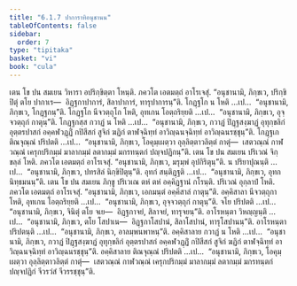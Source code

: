 ```yaml
---
title: "6.1.7 ปาการาทิอนุชานน"
tableOfContents: false
sidebar:
  order: 7
type: "tipitaka"
basket: "vi"
book: "cula"
---
```



<DynamicBreadcrumb />

<Division number="302" book="cula">

<Paragraph number="1302" book="cula">
เตน โข ปน สมเยน วิหารา อปริกฺขิตฺตา โหนฺติ. ภควโต เอตมตฺถํ อาโรเจสุํ. “อนุชานามิ, ภิกฺขเว, ปริกฺขิปิตุํ ตโย ปากาเร—  อิฏฺฐกาปาการํ, สิลาปาการํ, ทารุปาการนฺ”ติ. โกฏฺฐโก น โหติ …เป…  “อนุชานามิ, ภิกฺขเว, โกฏฺฐกนฺ”ติ. โกฏฺฐโก นีจวตฺถุโก โหติ, อุทเกน โอตฺถริยฺยติ …เป…  “อนุชานามิ, ภิกฺขเว, อุจฺจวตฺถุกํ กาตุนฺ”ติ. โกฏฺฐกสฺส กวาฏํ น โหติ …เป…  “อนุชานามิ, ภิกฺขเว, กวาฏํ ปิฏฺฐสงฺฆาฏํ อุทุกฺขลิกํ อุตฺตรปาสกํ อคฺคฬวฏฺฏิํ กปิสีสกํ สูจิกํ ฆฏิกํ ตาฬจฺฉิทฺทํ อาวิญฺฉนจฺฉิทฺทํ อาวิญฺฉนรชฺชุนฺ”ติ. โกฏฺฐเก ติณจุณฺณํ ปริปตติ …เป…  “อนุชานามิ, ภิกฺขเว, โอคุมฺเผตฺวา อุลฺลิตฺตาวลิตฺตํ กาตุํ—  เสตวณฺณํ กาฬวณฺณํ เครุกปริกมฺมํ มาลากมฺมํ ลตากมฺมํ มกรทนฺตกํ ปญฺจปฏิกนฺ”ติ.
</Paragraph>

<Paragraph number="1303" book="cula">
เตน โข ปน สมเยน ปริเวณํ จิกฺขลฺลํ โหติ. ภควโต เอตมตฺถํ อาโรเจสุํ. “อนุชานามิ, ภิกฺขเว, มรุมฺพํ อุปกิริตุนฺ”ติ. น ปริยาปุณนฺติ …เป…  “อนุชานามิ, ภิกฺขเว, ปทรสิลํ นิกฺขิปิตุนฺ”ติ. อุทกํ สนฺติฏฺฐติ …เป…  “อนุชานามิ, ภิกฺขเว, อุทกนิทฺธมนนฺ”ติ.
</Paragraph>

<Paragraph number="1304" book="cula">
เตน โข ปน สมเยน ภิกฺขู ปริเวเณ ตหํ ตหํ อคฺคิฏฺฐานํ กโรนฺติ. ปริเวณํ อุกฺลาปํ โหติ. ภควโต เอตมตฺถํ อาโรเจสุํ. “อนุชานามิ, ภิกฺขเว, เอกมนฺตํ อคฺคิสาลํ กาตุนฺ”ติ. อคฺคิสาลา นีจวตฺถุกา โหติ, อุทเกน โอตฺถริยฺยติ …เป…  “อนุชานามิ, ภิกฺขเว, อุจฺจวตฺถุกํ กาตุนฺ”ติ. จโย ปริปตติ …เป…  “อนุชานามิ, ภิกฺขเว, จินิตุํ ตโย จเย—  อิฏฺฐกาจยํ, สิลาจยํ, ทารุจยนฺ”ติ. อาโรหนฺตา วิหญฺญนฺติ …เป…  “อนุชานามิ, ภิกฺขเว, ตโย โสปาเน—  อิฏฺฐกาโสปานํ, สิลาโสปานํ, ทารุโสปานนฺ”ติ. อาโรหนฺตา ปริปตนฺติ …เป…  “อนุชานามิ, ภิกฺขเว, อาลมฺพนพาหนฺ”ติ. อคฺคิสาลาย กวาฏํ น โหติ …เป…  “อนุชานามิ, ภิกฺขเว, กวาฏํ ปิฏฺฐสงฺฆาฏํ อุทุกฺขลิกํ อุตฺตรปาสกํ อคฺคฬวฏฺฏิํ กปิสีสกํ สูจิกํ ฆฏิกํ ตาฬจฺฉิทฺทํ อาวิญฺฉนจฺฉิทฺทํ อาวิญฺฉนรชฺชุนฺ”ติ. อคฺคิสาลาย ติณจุณฺณํ ปริปตติ …เป…  “อนุชานามิ, ภิกฺขเว, โอคุมฺเผตฺวา อุลฺลิตฺตาวลิตฺตํ กาตุํ—  เสตวณฺณํ กาฬวณฺณํ เครุกปริกมฺมํ มาลากมฺมํ ลตากมฺมํ มกรทนฺตกํ ปญฺจปฏิกํ จีวรวํสํ จีวรรชฺชุนฺ”ติ.
</Paragraph>
</Division>